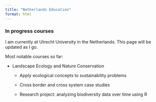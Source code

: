 ```yaml
---
title: "Netherlands Education"
format: html
---
```


### In progress courses

I am currently at Utrecht University in the Netherlands. This page will be updated as I go.

Most notable courses so far:

-   Landscape Ecology and Nature Conservation

    -   Apply ecological concepts to sustainability problems

    -   Cross border and cross system case studies

    -   Research project: analyzing biodiversity data over time using R
